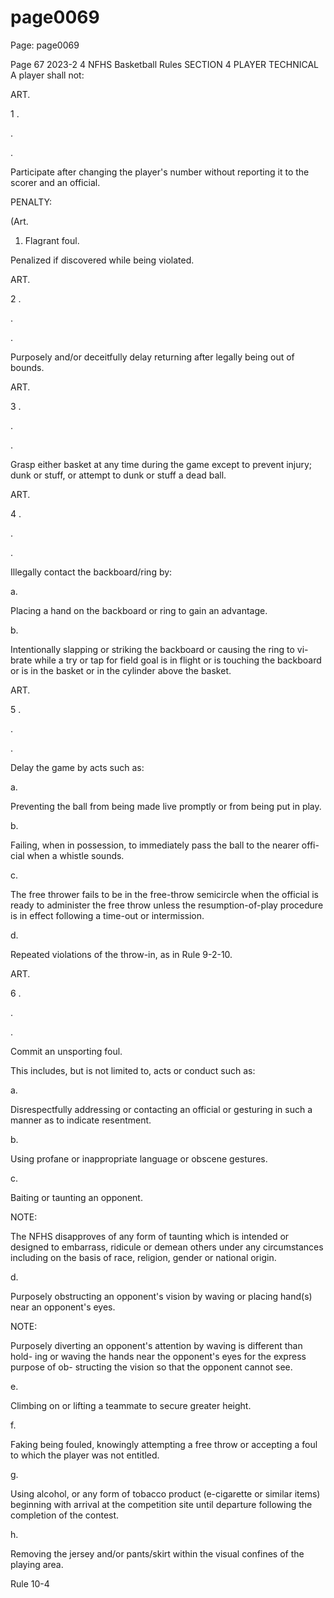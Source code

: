 
# page0069

Page: page0069

Page 67 2023-2 4 NFHS Basketball Rules SECTION 4 PLAYER TECHNICAL A player shall not:

ART.

1 .

.

.

Participate after changing the player's number without reporting it to the scorer and an official.

PENALTY:

(Art.

1) Flagrant foul.

Penalized if discovered while being violated.

ART.

2 .

.

.

Purposely and/or deceitfully delay returning after legally being out of bounds.

ART.

3 .

.

.

Grasp either basket at any time during the game except to prevent injury; dunk or stuff, or attempt to dunk or stuff a dead ball.

ART.

4 .

.

.

Illegally contact the backboard/ring by:

a.

Placing a hand on the backboard or ring to gain an advantage.

b.

Intentionally slapping or striking the backboard or causing the ring to vi- brate while a try or tap for field goal is in flight or is touching the backboard or is in the basket or in the cylinder above the basket.

ART.

5 .

.

.

Delay the game by acts such as:

a.

Preventing the ball from being made live promptly or from being put in play.

b.

Failing, when in possession, to immediately pass the ball to the nearer offi- cial when a whistle sounds.

c.

The free thrower fails to be in the free-throw semicircle when the official is ready to administer the free throw unless the resumption-of-play procedure is in effect following a time-out or intermission.

d.

Repeated violations of the throw-in, as in Rule 9-2-10.

ART.

6 .

.

.

Commit an unsporting foul.

This includes, but is not limited to, acts or conduct such as:

a.

Disrespectfully addressing or contacting an official or gesturing in such a manner as to indicate resentment.

b.

Using profane or inappropriate language or obscene gestures.

c.

Baiting or taunting an opponent.

NOTE:

The NFHS disapproves of any form of taunting which is intended or designed to embarrass, ridicule or demean others under any circumstances including on the basis of race, religion, gender or national origin.

d.

Purposely obstructing an opponent's vision by waving or placing hand(s) near an opponent's eyes.

NOTE:

Purposely diverting an opponent's attention by waving is different than hold- ing or waving the hands near the opponent's eyes for the express purpose of ob- structing the vision so that the opponent cannot see.

e.

Climbing on or lifting a teammate to secure greater height.

f.

Faking being fouled, knowingly attempting a free throw or accepting a foul to which the player was not entitled.

g.

Using alcohol, or any form of tobacco product (e-cigarette or similar items) beginning with arrival at the competition site until departure following the completion of the contest.

h.

Removing the jersey and/or pants/skirt within the visual confines of the playing area.

Rule 10-4
  